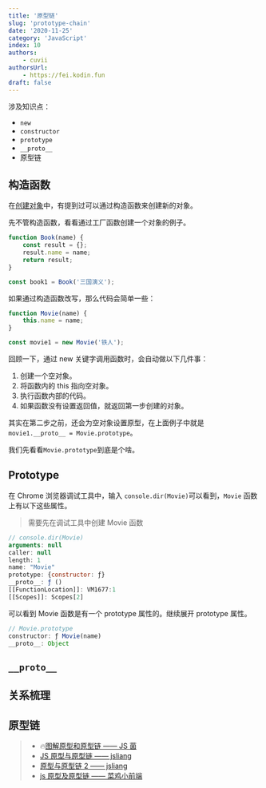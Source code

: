 ```yaml
---
title: '原型链'
slug: 'prototype-chain'
date: '2020-11-25'
category: 'JavaScript'
index: 10
authors:
    - cuvii
authorsUrl:
    - https://fei.kodin.fun
draft: false
---
```


涉及知识点：

-   `new`
-   `constructor`
-   `prototype`
-   `__proto__`
-   原型链

## 构造函数

在[创建对象](/js/wtf/objects-creation)中，有提到过可以通过构造函数来创建新的对象。

先不管构造函数，看看通过工厂函数创建一个对象的例子。

```js run
function Book(name) {
	const result = {};
	result.name = name;
	return result;
}

const book1 = Book('三国演义');
```

如果通过构造函数改写，那么代码会简单一些：

```js run
function Movie(name) {
	this.name = name;
}

const movie1 = new Movie('铁人');
```

回顾一下，通过 new 关键字调用函数时，会自动做以下几件事：

1. 创建一个空对象。
2. 将函数内的 this 指向空对象。
3. 执行函数内部的代码。
4. 如果函数没有设置返回值，就返回第一步创建的对象。

其实在第二步之前，还会为空对象设置原型，在上面例子中就是`movie1.__proto__ = Movie.prototype`。

我们先看看`Movie.prototype`到底是个啥。

## Prototype

在 Chrome 浏览器调试工具中，输入 `console.dir(Movie)`可以看到，`Movie` 函数上有以下这些属性。

> 需要先在调试工具中创建 Movie 函数

```js
// console.dir(Movie)
arguments: null
caller: null
length: 1
name: "Movie"
prototype: {constructor: ƒ}
__proto__: ƒ ()
[[FunctionLocation]]: VM1677:1
[[Scopes]]: Scopes[2]
```

可以看到 Movie 函数是有一个 prototype 属性的。继续展开 prototype 属性。

```js run
// Movie.prototype
constructor: ƒ Movie(name)
__proto__: Object
```



## `__proto__`

## 关系梳理

## 原型链

> -   🔥[图解原型和原型链 —— JS 菌](https://juejin.cn/post/6844903797039300615)
> -   [JS 原型与原型链 —— jsliang](https://juejin.cn/post/6844903782229213197)
> -   [原型与原型链 2 —— jsliang](https://juejin.cn/post/6890716797436166152)
> -   [js 原型及原型链 —— 菜鸡小前端](https://juejin.cn/post/6844904093828251662)
